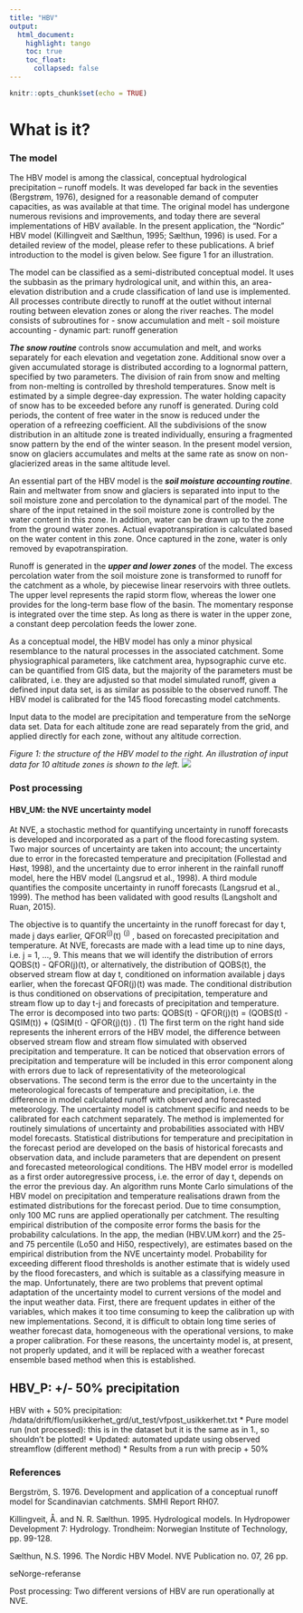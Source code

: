 ```yaml
---
title: "HBV"
output: 
  html_document:
    highlight: tango
    toc: true
    toc_float:
      collapsed: false
---
```


```r
knitr::opts_chunk$set(echo = TRUE)
```


# What is it?
### The model

The HBV model is among the classical, conceptual hydrological precipitation – runoff models. It was developed far back in the seventies (Bergstrøm, 1976), designed for a reasonable demand of computer capacities, as was available at that time. The original model has undergone numerous revisions and improvements, and today there are several implementations of HBV available. In the present application, the “Nordic” HBV model (Killingveit and Sælthun, 1995; Sælthun, 1996) is used. For a detailed review of the model, please refer to these publications. A brief introduction to the model is given below. See figure 1 for an illustration.

The model can be classified as a semi-distributed conceptual model. It uses the subbasin as the primary hydrological unit, and within this, an area-elevation distribution and a crude classification of land use is implemented. All processes contribute directly to runoff at the outlet without internal routing between elevation zones or along the river reaches. The model consists of subroutines for 
-	snow accumulation and melt 
-	soil moisture accounting
-	dynamic part: runoff generation

***The snow routine*** controls snow accumulation and melt, and works separately for each elevation and vegetation zone. Additional snow over a given accumulated storage is distributed according to a lognormal pattern, specified by two parameters. The division of rain from snow and melting from non-melting is controlled by threshold temperatures. Snow melt is estimated by a simple degree-day expression. The water holding capacity of snow has to be exceeded before any runoff is generated. During cold periods, the content of free water in the snow is reduced under the operation of a refreezing coefficient. All the subdivisions of the snow distribution in an altitude zone is treated individually, ensuring a fragmented snow pattern by the end of the winter season. In the present model version, snow on glaciers accumulates and melts at the same rate as snow on non-glacierized areas in the same altitude level.

An essential part of the HBV model is the ***soil moisture accounting routine***. Rain and meltwater from snow and glaciers is separated into input to the soil moisture zone and percolation to the dynamical part of the model. The share of the input retained in the soil moisture zone is controlled by the water content in this zone. In addition, water can be drawn up to the zone from the ground water zones. Actual evapotranspiration is calculated based on the water content in this zone. Once captured in the zone, water is only removed by evapotranspiration.

Runoff is generated in the ***upper and lower zones*** of the model. The excess percolation water from the soil moisture zone is transformed to runoff for the catchment as a whole, by piecewise linear reservoirs with three outlets. The upper level represents the rapid storm flow, whereas the lower one provides for the long-term base flow of the basin. The momentary response is integrated over the time step. As long as there is water in the upper zone, a constant deep percolation feeds the lower zone.

As a conceptual model, the HBV model has only a minor physical resemblance to the natural processes in the associated catchment. Some physiographical parameters, like catchment area, hypsographic curve etc. can be quantified from GIS data, but the majority of the parameters must be calibrated, i.e. they are adjusted so that model simulated runoff, given a defined input data set, is as similar as possible to the observed runoff. The HBV model is calibrated for the 145 flood forecasting model catchments.

Input data to the model are precipitation and temperature from the seNorge data set. Data for each altitude zone are read separately from the grid, and applied directly for each zone, without any altitude correction.

*Figure 1: the structure of the HBV model to the right. An illustration of input data for 10 altitude zones is shown to the left.* ![](images/HBV_struktur.JPG)

### Post processing
#### HBV_UM: the NVE uncertainty model

At NVE, a stochastic method for quantifying uncertainty in runoff forecasts is developed and incorporated as a part of the flood forecasting system. Two major sources of uncertainty are taken into account; the uncertainty due to error in the forecasted temperature and precipitation (Follestad and Høst, 1998), and the uncertainty due to error inherent in the rainfall runoff model, here the HBV model (Langsrud et al., 1998). A third module quantifies the composite uncertainty in runoff forecasts (Langsrud et al., 1999). The method has been validated with good results (Langsholt and Ruan, 2015).

The objective is to quantify the uncertainty in the runoff forecast for day t, made j days earlier, QFOR^(j)^(t) <sup>(j)</sup> , based on forecasted precipitation and temperature. At NVE, forecasts are made with a lead time up to nine days, i.e. j = 1, …, 9. This means that we will identify the distribution of errors QOBS(t) - QFOR(j)(t), or alternatively, the distribution of QOBS(t), the observed stream flow at day t, conditioned on information available j days earlier, when the forecast QFOR(j)(t) was made. The conditional distribution is thus conditioned on observations of precipitation, temperature and stream flow up to day t-j and forecasts of precipitation and temperature. The error is decomposed into two parts:
QOBS(t) - QFOR(j)(t) = (QOBS(t) - QSIM(t)) + (QSIM(t) - QFOR(j)(t)) .                       (1)
The first term on the right hand side represents the inherent errors of the HBV model, the difference between observed stream flow and stream flow simulated with observed precipitation and temperature. It can be noticed that observation errors of precipitation and temperature will be included in this error component along with errors due to lack of representativity of the meteorological observations. The second term is the error due to the uncertainty in the meteorological forecasts of temperature and precipitation, i.e. the difference in model calculated runoff with observed and forecasted meteorology.
The uncertainty model is catchment specific and needs to be calibrated for each catchment separately. The method is implemented for routinely simulations of uncertainty and probabilities associated with HBV model forecasts. Statistical distributions for temperature and precipitation in the forecast period are developed on the basis of historical forecasts and observation data, and include parameters that are dependent on present and forecasted meteorological conditions. The HBV model error is modelled as a first order autoregressive process, i.e. the error of day t, depends on the error the previous day.
An algorithm runs Monte Carlo simulations of the HBV model on precipitation and temperature realisations drawn from the estimated distributions for the forecast period. Due to time consumption, only 100 MC runs are applied operationally per catchment. The resulting empirical distribution of the composite error forms the basis for the probability calculations. In the app, the median (HBV.UM.korr) and the 25- and 75 percentile (Lo50 and Hi50, respectively), are estimates based on the empirical distribution from the NVE uncertainty model. Probability for exceeding different flood thresholds is another estimate that is widely used by the flood forecasters, and which is suitable as a classifying measure in the map.
Unfortunately, there are two problems that prevent optimal adaptation of the uncertainty model to current versions of the model and the input weather data. First, there are frequent updates in either of the variables, which makes it too time consuming to keep the calibration up with new implementations. Second, it is difficult to obtain long time series of weather forecast data, homogeneous with the operational versions, to make a proper calibration. For these reasons, the uncertainty model is, at present, not properly updated, and it will be replaced with a weather forecast ensemble based method when this is established.


## HBV_P: +/- 50% precipitation

HBV with + 50% precipitation: /hdata/drift/flom/usikkerhet_grd/ut_test/vfpost_usikkerhet.txt
 * Pure model run (not processed): this is in the dataset but it is the same as in 1., so shouldn't be plotted!
 * Updated: automated update using observed streamflow (different method)
 * Results from a run with precip + 50%

### References

Bergström, S. 1976. Development and application of a conceptual runoff model for Scandinavian catchments. SMHI Report RH07. 

Killingveit, Å. and N. R. Sælthun. 1995. Hydrological models. In Hydropower Development 7: Hydrology. Trondheim: Norwegian Institute of Technology, pp. 99-128.

Sælthun, N.S. 1996. The Nordic HBV Model. NVE Publication no. 07, 26 pp.

seNorge-referanse

Post processing: Two different versions of HBV are run operationally at NVE.



